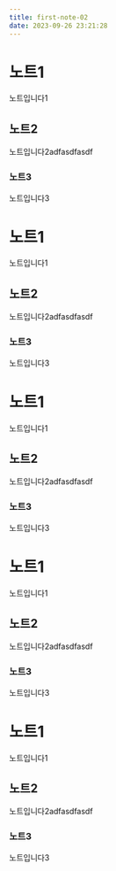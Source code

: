 ```yaml
---
title: first-note-02
date: 2023-09-26 23:21:28
---
```


# 노트1
노트입니다1

## 노트2
노트입니다2adfasdfasdf

### 노트3
노트입니다3

# 노트1
노트입니다1

## 노트2
노트입니다2adfasdfasdf

### 노트3
노트입니다3


# 노트1
노트입니다1

## 노트2
노트입니다2adfasdfasdf

### 노트3
노트입니다3

# 노트1
노트입니다1

## 노트2
노트입니다2adfasdfasdf

### 노트3
노트입니다3

# 노트1
노트입니다1

## 노트2
노트입니다2adfasdfasdf

### 노트3
노트입니다3
